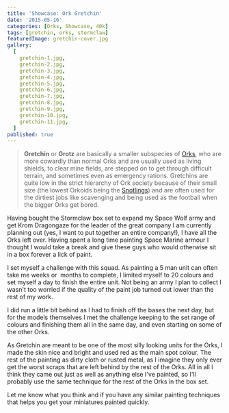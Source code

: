 ```yaml
---
title: 'Showcase: Ork Gretchin'
date: '2015-05-16'
categories: [Orks, Showcase, 40k]
tags: [gretchin, orks, stormclaw]
featuredImage: gretchin-cover.jpg
gallery:
  [
    gretchin-1.jpg,
    gretchin-2.jpg,
    gretchin-3.jpg,
    gretchin-4.jpg,
    gretchin-5.jpg,
    gretchin-6.jpg,
    gretchin-7.jpg,
    gretchin-8.jpg,
    gretchin-9.jpg,
    gretchin-10.jpg,
    gretchin-11.jpg,
  ]
published: true
---
```


> **Gretchin** or **Grotz** are basically a smaller subspecies of [Orks](http://warhammer40k.wikia.com/wiki/Ork 'Ork'),
> who are more cowardly than normal Orks and are usually used as living shields, to clear mine fields, are stepped on
> to get through difficult terrain, and sometimes even as emergency rations. Gretchins are quite low in the strict
> hierarchy of Ork society because of their small size (the lowest Orkoids being the
> [Snotlings](http://warhammer40k.wikia.com/wiki/Snotling 'Snotling')) and are often used for the dirtiest jobs like
> scavenging and being used as the football when the bigger Orks get bored.

Having bought the Stormclaw box set to expand my Space Wolf army and get Krom Dragongaze for the leader of the great
company I am currently planning out (yes, I want to put together an entire company!), I have all the Orks left over.
Having spent a long time painting Space Marine armour I thought I would take a break and give these guys who would
otherwise sit in a box forever a lick of paint.

I set myself a challenge with this squad. As painting a 5 man unit can often take me weeks or  months to complete, I
limited myself to 20 colours and set myself a day to finish the entire unit. Not being an army I plan to collect I
wasn't too worried if the quality of the paint job turned out lower than the rest of my work.

I did run a little bit behind as I had to finish off the bases the next day, but for the models themselves I met the
challenge keeping to the set range of colours and finishing them all in the same day, and even starting on some of the
other Orks.

As Gretchin are meant to be one of the most silly looking units for the Orks, I made the skin nice and bright and
used red as the main spot colour. The rest of the painting as dirty cloth or rusted metal, as I imagine they only
ever get the worst scraps that are left behind by the rest of the Orks. All in all I think they came out just as
well as anything else I've painted, so I'll probably use the same technique for the rest of the Orks in the box set.

Let me know what you think and if you have any similar painting techniques that helps you get your miniatures painted
quickly.
